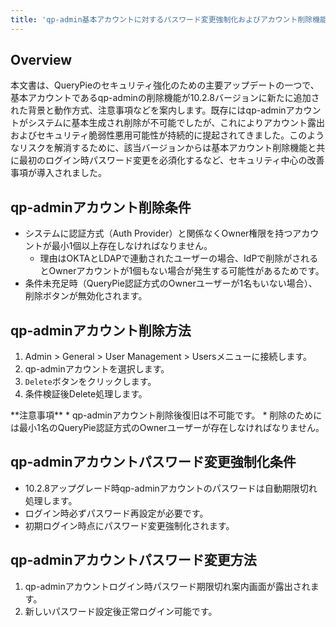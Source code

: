 ```yaml
---
title: 'qp-admin基本アカウントに対するパスワード変更強制化およびアカウント削除機能'
---
```



## Overview

本文書は、QueryPieのセキュリティ強化のための主要アップデートの一つで、基本アカウントであるqp-adminの削除機能が10.2.8バージョンに新たに追加された背景と動作方式、注意事項などを案内します。既存にはqp-adminアカウントがシステムに基本生成され削除が不可能でしたが、これによりアカウント露出およびセキュリティ脆弱性悪用可能性が持続的に提起されてきました。このようなリスクを解消するために、該当バージョンからは基本アカウント削除機能と共に最初のログイン時パスワード変更を必須化するなど、セキュリティ中心の改善事項が導入されました。

## qp-adminアカウント削除条件

* システムに認証方式（Auth Provider）と関係なくOwner権限を持つアカウントが最小1個以上存在しなければなりません。
    * 理由はOKTAとLDAPで連動されたユーザーの場合、IdPで削除がされるとOwnerアカウントが1個もない場合が発生する可能性があるためです。
* 条件未充足時（QueryPie認証方式のOwnerユーザーが1名もいない場合）、削除ボタンが無効化されます。

## qp-adminアカウント削除方法

1. Admin &gt; General &gt; User Management &gt; Usersメニューに接続します。
2. qp-adminアカウントを選択します。
3. `Delete`ボタンをクリックします。
4. 条件検証後Delete処理します。

<Callout type="important">
**注意事項**
* qp-adminアカウント削除後復旧は不可能です。
* 削除のためには最小1名のQueryPie認証方式のOwnerユーザーが存在しなければなりません。
</Callout>

## qp-adminアカウントパスワード変更強制化条件

* 10.2.8アップグレード時qp-adminアカウントのパスワードは自動期限切れ処理します。
* ログイン時必ずパスワード再設定が必要です。
* 初期ログイン時点にパスワード変更強制化されます。

## qp-adminアカウントパスワード変更方法

1. qp-adminアカウントログイン時パスワード期限切れ案内画面が露出されます。
2. 新しいパスワード設定後正常ログイン可能です。
